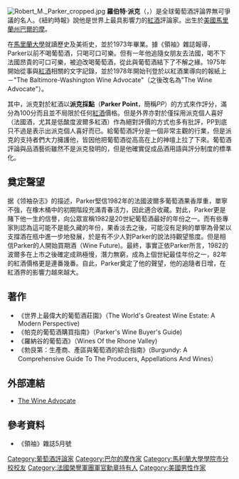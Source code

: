 {{Copy edit|time=2021-11-30T01:45:16+00:00}}
{{BLP unsourced|time=2021-11-30T01:45:04+00:00}}
[[File:Robert_M._Parker_cropped.jpg|thumb]]
'''羅伯特‧派克'''（{{lang-en|Robert M. Parker, Jr.}}，{{bd|1947年|7月23日}}）是全球葡萄酒評論界無可爭議的名人。《紐約時報》說他是世界上最具影響力的[[紅酒|紅酒]]評論家。出生於[[美國|美國]][[馬里蘭州|馬里蘭州]][[巴爾的摩|巴爾的摩]]。

在[[馬里蘭大學|馬里蘭大學]]就讀歷史及美術史，並於1973年畢業。據《領袖》雜誌報導，Parker以前不喝葡萄酒，只喝可口可樂。但有一年他追隨女朋友去法國，喝不下法國昂貴的可口可樂，被迫改喝葡萄酒，從此與葡萄酒結下了不解之緣。1975年開始從事與[[紅酒|紅酒]]相關的文字記錄，並於1978年開始刊登於以紅酒業導向的報紙上－"The Baltimore-Washington Wine Advocate"（之後改名為"The Wine Advocate"）。

其中，派克對於紅酒以'''派克採點'''（'''Parker Point'''，簡稱''PP''）的方式來作評分，滿分為100分而且並不局限於任何[[紅酒|紅酒]]價格。但是外界亦對於僅採用派克個人喜好（法國酒，尤其是低酸度波爾多紅酒）作為絕對評價的方式也多有批評，PP到底只不過是表示出派克個人喜好而已。給葡萄酒評分是一個非常主觀的行業，但是派克的支持者們大力擁護他，皆因他把葡萄酒從高高在上的神壇上拉了下來。葡萄酒評論與品酒藝術雖然不是派克發明的，但是他確實促成品酒用語與評分制度的標準化。

==奠定聲望==
据《领袖杂志》的描述，Parker堅信1982年的法國波爾多葡萄酒果香厚重，單寧不強，在橡木桶中的初期階段充滿青春活力，因此適合收藏。對此，Parker更是賭下他一生的信譽，向公眾宣稱1982是20世紀葡萄酒最好的年份之一。而有些專家則認為這可能不是能久藏的年份，果香淡去之後，可能沒有足夠的單寧為骨架以支撐酒在瓶中進一步地發展，於是有不少人對Parker的說法持觀望態度。但是相信Parker的人開始買期酒（Wine Future)。最終，事實正依Parker所言，1982的波爾多在上市之後確定成熟極慢，潛力無窮，成為上個世紀最佳年份之一，82年的紅酒價格更是連番幾番。自此，Parker奠定了他的聲望，他的追隨者日增，在紅酒界的影響力越來越大。

==著作==
* 《世界上最偉大的葡萄酒莊園》（The World's Greatest Wine Estate: A Modern Perspective)
* 《帕克的葡萄酒購買指南》（Parker's Wine Buyer's Guide)
* 《羅納谷的葡萄酒》（Wines Of the Rhone Valley)
* 《勃艮第：生產商、產區與葡萄酒的綜合指南》(Burgundy: A Comprehensive Guide To The Producers, Appellations And Wines）

== 外部連結 ==
* [https://web.archive.org/web/20060427003301/http://www.erobertparker.com/ The Wine Advocate]

==參考資料==
*《領袖》雜誌5月號 

{{Authority control}}
{{DEFAULTSORT:parker}}
[[Category:葡萄酒評論家|Category:葡萄酒評論家]]
[[Category:巴尔的摩作家|Category:巴尔的摩作家]]
[[Category:馬利蘭大學學院市分校校友|Category:馬利蘭大學學院市分校校友]]
[[Category:法國榮譽軍團軍官勳章持有人|Category:法國榮譽軍團軍官勳章持有人]]
[[Category:美國男性作家|Category:美國男性作家]]